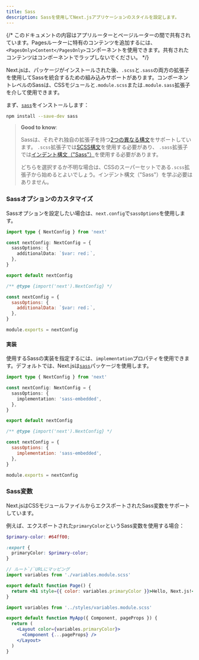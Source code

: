 ```yaml
---
title: Sass
description: Sassを使用してNext.jsアプリケーションのスタイルを設定します。
---
```


{/* このドキュメントの内容はアプリルーターとページルーターの間で共有されています。Pagesルーターに特有のコンテンツを追加するには、`<PagesOnly>Content</PagesOnly>`コンポーネントを使用できます。共有されたコンテンツはコンポーネントでラップしないでください。 */}

Next.jsは、パッケージがインストールされた後、`.scss`と`.sass`の両方の拡張子を使用してSassを統合するための組み込みサポートがあります。コンポーネントレベルのSassは、CSSモジュールと`.module.scss`または`.module.sass`拡張子を介して使用できます。

まず、[`sass`](https://github.com/sass/sass)をインストールします：

```bash filename="Terminal"
npm install --save-dev sass
```

> **Good to know**:
>
> Sassは、それぞれ独自の拡張子を持つ[2つの異なる構文](https://sass-lang.com/documentation/syntax)をサポートしています。
> `.scss`拡張子では[SCSS構文](https://sass-lang.com/documentation/syntax#scss)を使用する必要があり、
> `.sass`拡張子では[インデント構文（"Sass"）](https://sass-lang.com/documentation/syntax#the-indented-syntax)を使用する必要があります。
>
> どちらを選択するか不明な場合は、CSSのスーパーセットである`.scss`拡張子から始めるとよいでしょう。インデント構文（"Sass"）を学ぶ必要はありません。

### Sassオプションのカスタマイズ

Sassオプションを設定したい場合は、`next.config`で`sassOptions`を使用します。

```ts filename="next.config.ts" switcher
import type { NextConfig } from 'next'

const nextConfig: NextConfig = {
  sassOptions: {
    additionalData: `$var: red；`,
  },
}

export default nextConfig
```

```js filename="next.config.js" switcher
/** @type {import('next').NextConfig} */

const nextConfig = {
  sassOptions: {
    additionalData: `$var: red；`,
  },
}

module.exports = nextConfig
```

#### 実装

使用するSassの実装を指定するには、`implementation`プロパティを使用できます。デフォルトでは、Next.jsは[`sass`](https://www.npmjs.com/package/sass)パッケージを使用します。

```ts filename="next.config.ts" switcher
import type { NextConfig } from 'next'

const nextConfig: NextConfig = {
  sassOptions: {
    implementation: 'sass-embedded',
  },
}

export default nextConfig
```

```js filename="next.config.js" switcher
/** @type {import('next').NextConfig} */

const nextConfig = {
  sassOptions: {
    implementation: 'sass-embedded',
  },
}

module.exports = nextConfig
```

### Sass変数

Next.jsはCSSモジュールファイルからエクスポートされたSass変数をサポートしています。

例えば、エクスポートされた`primaryColor`というSass変数を使用する場合：

```scss filename="app/variables.module.scss"
$primary-color: #64ff00;

:export {
  primaryColor: $primary-color;
}
```

<AppOnly>

```jsx filename="app/page.js"
// ルート`/`URLにマッピング
import variables from './variables.module.scss'

export default function Page() {
  return <h1 style={{ color: variables.primaryColor }}>Hello, Next.js!</h1>
}
```

</AppOnly>

<PagesOnly>

```jsx filename="pages/_app.js"
import variables from '../styles/variables.module.scss'

export default function MyApp({ Component, pageProps }) {
  return (
    <Layout color={variables.primaryColor}>
      <Component {...pageProps} />
    </Layout>
  )
}
```

</PagesOnly>